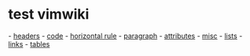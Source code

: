 = test vimwiki =

- [[headers]]
- [[code]]
- [[hr|horizontal rule]]
- [[paragraph]]
- [[attributes]]
- [[misc]]
- [[lists]]
- [[links]]
- [[tables]]
